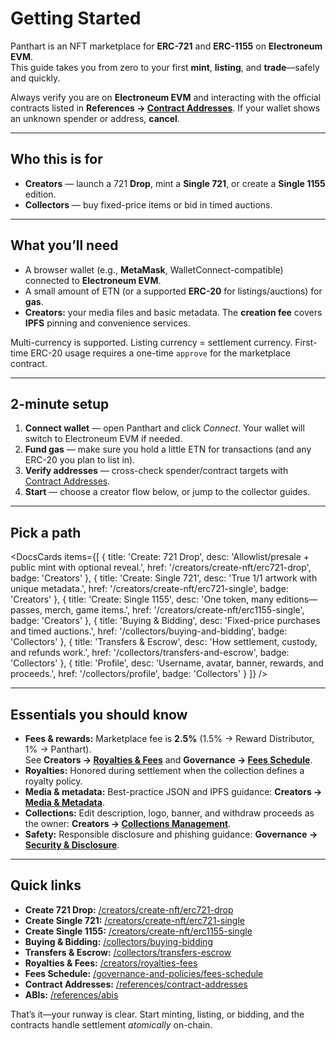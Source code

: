 

# Getting Started

Panthart is an NFT marketplace for **ERC-721** and **ERC-1155** on **Electroneum EVM**.  
This guide takes you from zero to your first **mint**, **listing**, and **trade**—safely and quickly.

<Callout type="warning">
Always verify you are on <strong>Electroneum EVM</strong> and interacting with the official contracts listed in  
<strong>References → <a href="/references/contract-addresses">Contract Addresses</a></strong>. If your wallet shows an unknown spender or address, <strong>cancel</strong>.
</Callout>

---

## Who this is for

- **Creators** — launch a 721 **Drop**, mint a **Single 721**, or create a **Single 1155** edition.  
- **Collectors** — buy fixed-price items or bid in timed auctions.

---

## What you’ll need

- A browser wallet (e.g., **MetaMask**, WalletConnect-compatible) connected to **Electroneum EVM**.  
- A small amount of ETN (or a supported **ERC-20** for listings/auctions) for **gas**.  
- **Creators:** your media files and basic metadata. The **creation fee** covers **IPFS** pinning and convenience services.

<Callout type="info">
Multi-currency is supported. Listing currency = settlement currency.  
First-time ERC-20 usage requires a one-time <code>approve</code> for the marketplace contract.
</Callout>

---

## 2-minute setup

<Steps>
  <ol>
    <li><strong>Connect wallet</strong> — open Panthart and click <em>Connect</em>. Your wallet will switch to Electroneum EVM if needed.</li>
    <li><strong>Fund gas</strong> — make sure you hold a little ETN for transactions (and any ERC-20 you plan to list in).</li>
    <li><strong>Verify addresses</strong> — cross-check spender/contract targets with <a href="/references/contract-addresses">Contract Addresses</a>.</li>
    <li><strong>Start</strong> — choose a creator flow below, or jump to the collector guides.</li>
  </ol>
</Steps>

---

## Pick a path

<DocsCards
  items={[
    {
      title: 'Create: 721 Drop',
      desc: 'Allowlist/presale + public mint with optional reveal.',
      href: '/creators/create-nft/erc721-drop',
      badge: 'Creators'
    },
    {
      title: 'Create: Single 721',
      desc: 'True 1/1 artwork with unique metadata.',
      href: '/creators/create-nft/erc721-single',
      badge: 'Creators'
    },
    {
      title: 'Create: Single 1155',
      desc: 'One token, many editions—passes, merch, game items.',
      href: '/creators/create-nft/erc1155-single',
      badge: 'Creators'
    },
    {
      title: 'Buying & Bidding',
      desc: 'Fixed-price purchases and timed auctions.',
      href: '/collectors/buying-and-bidding',
      badge: 'Collectors'
    },
    {
      title: 'Transfers & Escrow',
      desc: 'How settlement, custody, and refunds work.',
      href: '/collectors/transfers-and-escrow',
      badge: 'Collectors'
    },
    {
      title: 'Profile',
      desc: 'Username, avatar, banner, rewards, and proceeds.',
      href: '/collectors/profile',
      badge: 'Collectors'
    }
  ]}
/>

---

## Essentials you should know

- **Fees & rewards:** Marketplace fee is **2.5%** (1.5% → Reward Distributor, 1% → Panthart).  
  See **Creators → <a href="/creators/royalties-fees">Royalties & Fees</a>** and **Governance → <a href="/governance-and-policies/fees-schedule">Fees Schedule</a>**.  
- **Royalties:** Honored during settlement when the collection defines a royalty policy.  
- **Media & metadata:** Best-practice JSON and IPFS guidance: **Creators → <a href="/creators/media-metadata">Media & Metadata</a>**.  
- **Collections:** Edit description, logo, banner, and withdraw proceeds as the owner: **Creators → <a href="/creators/collections-management">Collections Management</a>**.  
- **Safety:** Responsible disclosure and phishing guidance: **Governance → <a href="/governance-and-policies/security-and-disclosure">Security & Disclosure</a>**.

---

## Quick links

- **Create 721 Drop:** [/creators/create-nft/erc721-drop](/creators/create-nft/erc721-drop)  
- **Create Single 721:** [/creators/create-nft/erc721-single](/creators/create-nft/erc721-single)  
- **Create Single 1155:** [/creators/create-nft/erc1155-single](/creators/create-nft/erc1155-single)  
- **Buying & Bidding:** [/collectors/buying-bidding](/collectors/buying-and-bidding)  
- **Transfers & Escrow:** [/collectors/transfers-escrow](/collectors/transfers-and-escrow)  
- **Royalties & Fees:** [/creators/royalties-fees](/creators/royalties-fees)  
- **Fees Schedule:** [/governance-and-policies/fees-schedule](/governance-and-policies/fees-schedule)  
- **Contract Addresses:** [/references/contract-addresses](/references/contract-addresses)  
- **ABIs:** [/references/abis](/references/abis)

<Callout type="success">
That’s it—your runway is clear. Start minting, listing, or bidding, and the contracts handle settlement <em>atomically</em> on-chain.
</Callout>
